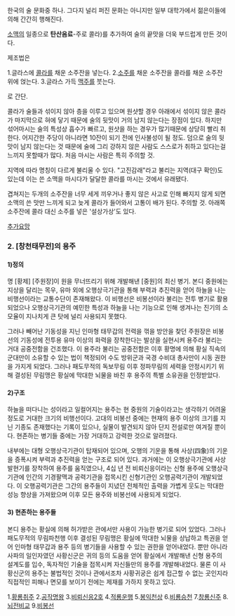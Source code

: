 한국의 술 문화중 하나. 그다지 널리 퍼진 문화는 아니지만 일부 대학가에서 젊은이들에 의해 간간히 행해진다.

[[소맥]]의 일종으로 '''탄산음료'''-주로 콜라)를 추가하여 술의 끝맛을 더욱 부드럽게 만든 것이다.

제조법은

1.글라스에 [[콜라]]를 채운 소주잔을 넣는다.
2.[[소주]]를 채운 소주잔을 콜라를 채운 소주잔 위에 얹는다.
3.글라스 가득 [[맥주]]를 붓는다.

로 간단.

콜라가 술들과 섞이지 않아 층을 이루고 있으며 원샷할 경우 아래에서 섞이지 않은 콜라가 마지막으로 혀에 닿기 때문에 술의 뒷맛이 거의 남지 않는다는 장점이 있다. 하지만 섞어마시는 술의 특성상 흡수가 빠르고, 원샷을 하는 경우가 많기때문에 상당히 빨리 취한다. 어지간한 주당이 아니라면 10잔이 되기 전에 인사불성이 될 정도. 덤으로 술의 뒷맛이 남지 않는다는 것 때문에 술에 그리 강하지 않은 사람도 스스로가 취하고 있다는걸 느끼지 못할때가 많다. 처음 마시는 사람은 특히 주의할 것.

지역에 따라 명칭이 다르게 불리울 수 있다. "고진감래"라고 불리는 지역(대구 확인)도 있는데 이는 쓴 소맥을 마시다가 달달한 콜라를 마시는 것에서 유래됐다.

겹쳐지는 두개의 소주잔을 너무 세게 끼우거나 좋지 않은 사고로 인해 빠지지 않게 되면 소맥의 쓴 맛만 느끼게 되고 늦게 콜라가 들어와서 고통이 배가 된다. 주의할 것. 아래쪽 소주잔에 콜라 대신 소주를 넣은 '설상가상'도 있다.

[[추가요망]]

=== 2. [창천태무전]의 용주 ===

==== 1)정의 ====

명 [황제] [주원장]이 원을 무너뜨리기 위해 개발해낸 [중원]의 최신 병기. 본디 중원에는 지상을 달리는 목우, 유마 외에 오행상극기관을 통해 부력과 추진력을 얻어 하늘을 나는 비행선이라는 교통수단이 존재해왔다. 이 비행선은 비봉선이라 불리는 전투 병기로 활용되었으나 오행상극기관의 예민한 특성과 하늘을 나는 기능으로 인해 생겨나는 진기의 소모율이 지나치게 큰 탓에 널리 사용되지 못했다. 

그러나 빼어난 기동성을 지닌 인마형 태무갑의 전력을 꺾을 방안을 찾던 주원장은 비봉선의 기동성에 전투용 유마 이상의 화력을 장착한다는 발상을 실현시켜 용주라 불리는 거대 공중전함을 건조했다. 이 용주라 불리는 공중전함은 이후 황명에 의해 황실 직속의 군대만이 소유할 수 있는 법이 책정되어 수도 방위군과 국경 수비대 총사만이 시동 권한을 가지게 되었다. 그러나 패도무적의 독보무림 이후 정파무림의 세력을 안정시키기 위해 결성된 무림맹은 황실에 막대한 뇌물을 바친 후 용주의 특별 소유권을 인정받았다. 

==== 2)구조 ====

하늘을 떠다니는 성이라고 일컬어지는 용주는 현 중원의 기술이라고는 생각하기 어려울 정도로 거대한 크기의 비행선이다. 고대의 비봉선 중에는 현재의 용주 이상의 크기를 지닌 기종도 존재했다는 기록이 있으나, 실물이 발견되지 않아 단지 전설로만 여겨질 뿐이다. 현존하는 병기들 중에는 가장 거대하고 강력한 것으로 알려졌다. 

내부에는 대형 오행상극기관이 탑재되어 있으며, 오행의 기운을 통해 사상(四象)의 기운을 증폭시켜 부력과 추진력을 얻는 구조로 되어 있다. 과거에는 이 오행상극기관에 사상발현기를 장착하여 용주를 움직였으나, 4십 년 전 비뢰신응이라는 신형 용주에 오행상극기관에 인간의 기경팔맥과 공력기관을 접목시킨 신형기관인 오행공력기관이 개발되었다. 이 오행공력기관은 그간의 용주들이 지녔던 전체적인 출력을 가볍게 웃도는 막대한 성능 향상을 가져왔으며 이후 모든 용주와 비봉선에 사용되게 되었다.  

==== 3) 현존하는 용주들 ====

본디 용주는 황실에 의해 허가받은 관에서만 사용이 가능한 병기로 되어 있었다. 그러나 패도무적의 무림파천행 이후 결성된 무림맹은 황실에 막대한 뇌물을 상납하고 특권을 얻어 인마형 태무갑과 용주 등의 병기들을 사용할 수 있는 권한을 얻어내었다. 뿐만 아니라 사파의 일인자였던 사황신군은 귀의 등의 도움을 얻어 황실에서 개발해낸 신형 용주의 설계도를 입수, 독자적인 기술을 접목시켜 자신들만의 용주를 개발해내었다. 물론 이 사황신군의 용주는 불법적인 것이나 관에서조차 사황귀궁은 쉽게 접근할 수 없는 곳인지라 직접적인 피해나 면모를 보이기 전에는 제재를 가하지 못하고 있다. 

1.[[황룡취주]]
2.[[공작명왕]]
3.[[비뢰신응2호]]
4.[[적룡운행]]
5.[[봉익천상]]
6.[[비룡승천]]
7.[[창룡신주]]
8.[[뇌전비교]]
9.[[비봉선]]
